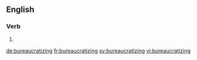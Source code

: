 
==English==

===Verb===
{{head|en|present participle}}

# {{present participle of|bureaucratize|lang=en}}

[[de:bureaucratizing]]
[[fr:bureaucratizing]]
[[sv:bureaucratizing]]
[[vi:bureaucratizing]]